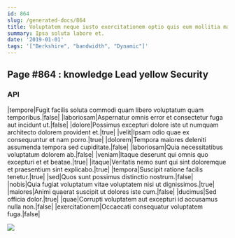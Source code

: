 ```yaml
---
id: 864
slug: /generated-docs/864
title: Voluptatem neque iusto exercitationem optio quis eum mollitia magni.
summary: Ipsa soluta labore et.
date: '2019-01-01'
tags: '["Berkshire", "bandwidth", "Dynamic"]'
---
```

## Page #864 : knowledge Lead yellow Security
<Partial />

### API

|tempore|Fugit facilis soluta commodi quam libero voluptatum quam temporibus.|false|
|laboriosam|Aspernatur omnis error et consectetur fuga aut incidunt ut.|false|
|dolore|Possimus excepturi dolore iste ut numquam architecto dolorem provident et.|true|
|velit|Ipsam odio quae ex consequuntur et nam porro.|true|
|dolorem|Tempora maiores deleniti assumenda tempora sed cupiditate.|false|
|laboriosam|Quia necessitatibus voluptatum dolorem ab.|false|
|veniam|Itaque deserunt qui omnis quo excepturi et et beatae.|true|
|itaque|Veritatis nemo sunt qui sint doloremque et praesentium sint explicabo.|true|
|tempora|Suscipit ratione facilis tenetur.|true|
|sed|Quos sunt possimus distinctio nostrum.|false|
|nobis|Quia fugiat voluptatum vitae voluptatem nisi ut dignissimos.|true|
|maiores|Animi quaerat suscipit ut dolores iste cum.|false|
|ducimus|Sed officia dolor.|true|
|quae|Corrupti voluptatem aut excepturi id accusamus nulla non.|false|
|exercitationem|Occaecati consequatur voluptatem fuga.|false|


![](/assets/cats-1.jpg)


